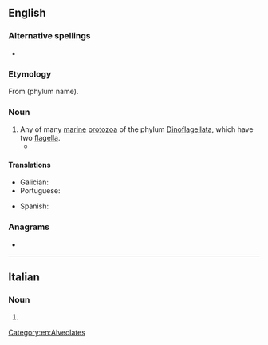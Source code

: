 ==English==
{{wikipedia}}
===Alternative spellings===
* {{l|en|dinoflagelate}}

===Etymology===
From {{m|mul|Dinoflagellata}} (phylum name).

===Noun===
{{en-noun}}

# Any of many [[marine]] [[protozoan|protozoa]] of the phylum [[Dinoflagellata]], which have two [[flagellum|flagella]].
#*{{quote-book|2012|{{w|Caspar Henderson}}|The Book of Barely Imagined Beings|edition=2013|publisher=Granta Books|page=31
|passage=''Noctiluna scintillans'', a tiny marine '''dinoflagellate''', glows in the dark thanks to thousands of bioluminescent spherical organelles in its cytoplasm; gathered in millions, it can illuminate the whole sea at night.}}

====Translations====
{{trans-top|any of many marine protozoa of the phylum Dinoflagellata}}
* Galician: {{t|gl|dinoflaxelado|m}}
* Portuguese: {{t|pt|dinoflagelado|m}}
{{trans-mid}}
* Spanish: {{t+|es|dinoflagelado|m}}
{{trans-bottom}}

===Anagrams===
* {{anagrams|en|a=aadeefgilllnot|deflagellation}}

[[Category:en:Alveolates]]

----

==Italian==

===Noun===
{{head|it|noun plural form|g=f}}

# {{plural of|dinoflagellata|lang=it}}